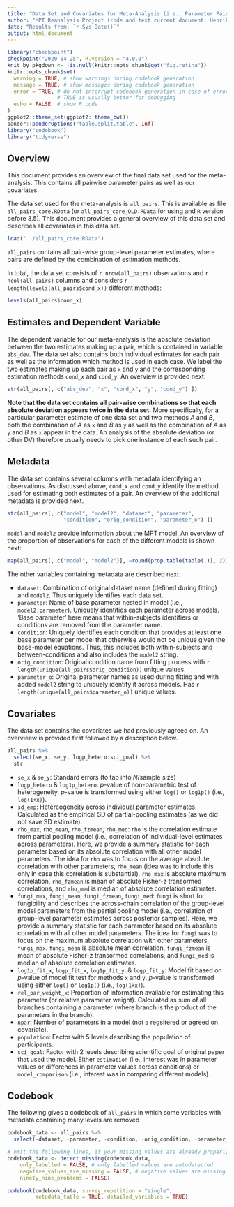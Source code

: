 ```yaml
---
title: "Data Set and Covariates for Meta-Analysis (i.e., Parameter Pairs across Methods)"
author: "MPT Reanalysis Project (code and text current document: Henrik Singmann)"
date: "Results from: `r Sys.Date()`"
output: html_document
---
```


```r
library("checkpoint")
checkpoint("2020-04-25", R.version = "4.0.0")
knit_by_pkgdown <- !is.null(knitr::opts_chunk$get("fig.retina"))
knitr::opts_chunk$set(
  warning = TRUE, # show warnings during codebook generation
  message = TRUE, # show messages during codebook generation
  error = TRUE, # do not interrupt codebook generation in case of errors,
                # TRUE is usually better for debugging
  echo = FALSE  # show R code
)
ggplot2::theme_set(ggplot2::theme_bw())
pander::panderOptions("table.split.table", Inf)
library("codebook")
library("tidyverse")
```

## Overview

This document provides an overview of the final data set used for the
meta-analysis. This contains all pairwise parameter pairs as well as our
covariates.

The data set used for the meta-analysis is `all_pairs`. This is available as file `all_pairs_core.RData` (or
`all_pairs_core_OLD.RData` for using and `R` version before 3.5). This document
provides a general overview of this data set and describes all covariates in this data set.

```r
load("../all_pairs_core.RData")
```

`all_pairs` contains all pair-wise group-level parameter estimates, where pairs are defined by the combination of estimation methods.   

In total, the data set consists of `r nrow(all_pairs)` observations and `r ncol(all_pairs)` columns and considers `r length(levels(all_pairs$cond_x))` different methods:

```r
levels(all_pairs$cond_x)
```


## Estimates and Dependent Variable

The dependent variable for our meta-analysis is the absolute deviation between the two estimates making up a pair, which is contained in variable `abs_dev`. The data set also contains both individual estimates for each pair as well as the information which method is used in each case. We label the two estimates making up each pair as `x` and `y` and the corresponding estimation methods `cond_x` and `cond_y`. An overview is provided next:

```r
str(all_pairs[, c("abs_dev", "x", "cond_x", "y", "cond_y") ])
```

**Note that the data set contains all pair-wise combinations so that each absolute deviation appears twice in the data set.** More specifically, for a particular parameter estimate of one data set and two methods *A* and *B*, both the combination of *A* as `x` and *B* as `y` as well as the combination of *A* as `y` and *B* as `x` appear in the data. An analysis of the absolute deviation (or other DV) therefore usually needs to pick one instance of each such pair. 

## Metadata

The data set contains several columns with metadata identifying an observations. As discussed above, `cond_x` and `cond_y` identify the method used for estimating both estimates of a pair. An overview of the additional metadata is provided next.

```r
str(all_pairs[, c("model", "model2", "dataset", "parameter",
                  "condition", "orig_condition", "parameter_o") ])
```

`model` and `model2` provide information about the MPT model. An overview of the proportion of observations for each of the different models is shown next:

```r
map(all_pairs[, c("model", "model2")], ~round(prop.table(table(.)), 2))
```

The other variables containing metadata are described next:

- `dataset`: Combination of original dataset name (defined during fitting) and `model2`. Thus uniquely identifies each data set.
- `parameter`: Name of base parameter nested in model (i.e., `model2:parameter`). Uniquely identifies each parameter across models. 'Base parameter' here means that within-subjects identifiers or conditions are removed from the parameter name. 
- `condition`: Uniquely identifies each condition that provides at least one base parameter per model that otherwise would not be unique given the base-model equations. Thus, this includes both within-subjects and between-conditions and also includes the `model2` string.
- `orig_condition`: Original condition name from fitting process with `r length(unique(all_pairs$orig_condition))` unique values. 
- `parameter_o`: Original parameter names as used during fitting and with added `model2` string to uniquely identify it across models. Has `r length(unique(all_pairs$parameter_o))` unique values. 

## Covariates

The data set contains the covariates we had previously agreed on. An overvieew is provided first followed by a description below.

```r
all_pairs %>% 
  select(se_x, se_y, logp_hetero:sci_goal) %>% 
  str
```

- `se_x` & `se_y`: Standard errors (to tap into $N$/sample size)
- `logp_hetero` & `log1p_hetero`:  $p$-value of non-parametric test of heterogeneity. $p$-value is transformed using either `log()` or `log1p()` (i.e.,  `log(1+x)`).
- `sd_emp`: Hetereogeneity across individual parameter estimates. Calculated as the empirical SD of partial-pooling estimates (as we did not save SD estimate).
- `rho_max`, `rho_mean`, `rho_fzmean`, `rho_med`: `rho` is the correlation estimate from partial pooling model (i.e., correlation of individual-level estimates across parameters). Here, we provide a summary statistic for each parameter based on its absolute correlation with all other model parameters. The idea for `rho` was to focus on the average absolute correlation with other parameters,  `rho_mean` (idea was to include this only in case this correlation is substantial). `rho_max` is absolute maximum correlation, `rho_fzmean` is mean of absolute Fisher-z transormed correlations, and `rho_med` is median of absolute correlation estimates.
- `fungi_max`, `fungi_mean`, `fungi_fzmean`, `fungi_med`: `fungi` is short for fungibility and describes the across-chain correlation of the group-level model parameters from the partial pooling model (i.e., correlation of group-level parameter estimates across posterior samples). Here, we provide a summary statistic for each parameter based on its absolute correlation with all other model parameters. The idea for `fungi` was to focus on the maximum absolute correlation with other parameters,  `fungi_max`. `fungi_mean` is absolute mean correlation, `fungi_fzmean` is mean of absolute Fisher-z transormed correlations, and `fungi_med` is median of absolute correlation estimates.
- `log1p_fit_x`, `logp_fit_x`, `log1p_fit_y`, & `logp_fit_y`: Model fit based on $p$-value of model fit test for methods `x` and `y`. $p$-value is transformed using either `log()` or `log1p()` (i.e.,  `log(1+x)`).
- `rel_par_weight_x`: Proportion of information available for estimating this parameter (or relative parameter weight). Calculated as sum of all branches containing a parameter (where branch is the product of the parameters in the branch).
- `npar`: Number of parameters in a model (not a regsitered or agreed on covariate).
- `population`: Factor with 5 levels describing the population of participants.
- `sci_goal`: Factor with 2 levels describing scientific goal of original paper that used the model. Either `estimation` (i.e., interest was in parameter values or differences in parameter values across conditions) or `model_comparison` (i.e., interest was in comparing different models).

## Codebook

The following gives a codebook of `all_pairs` in which some variables with metadata containing many levels are removed

```r
codebook_data <- all_pairs %>% 
  select(-dataset, -parameter, -condition, -orig_condition, -parameter_o)
```

```r
# omit the following lines, if your missing values are already properly labelled
codebook_data <- detect_missing(codebook_data,
    only_labelled = FALSE, # only labelled values are autodetected 
    negative_values_are_missing = FALSE, # negative values are missing values
    ninety_nine_problems = FALSE)

codebook(codebook_data, survey_repetition = "single", 
         metadata_table = TRUE, detailed_variables = TRUE)
```

